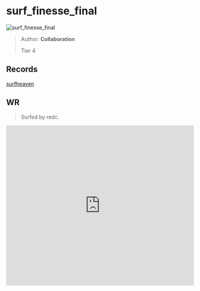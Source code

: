 
# surf_finesse_final

![surf_finesse_final](https://raw.githubusercontent.com/Sayt123/SurfMapPics/Maps-and-bonuses/csgo/surf_finesse_final.jpg)

> Author: **Collaboration**
>
> Tier 4

## Records

[surfheaven](https://surfheaven.eu/map/surf_finesse_final)

## WR

> Surfed by redc.

<iframe
width="100%"
height="430"
src="https://www.youtube.com/embed/eGLG762-moE"
frameborder="0"
allow="accelerometer; autoplay; clipboard-write; encrypted-media; gyroscope; picture-in-picture"
allowFullScreen
/>

```md

[Surf Timer] - ccccccc finished in 01:22:28 (WR -00:03:37). Improving by 01:45:82
[Surf Timer] - ccccccc beat the map record! Rank: 1/1138


```
                